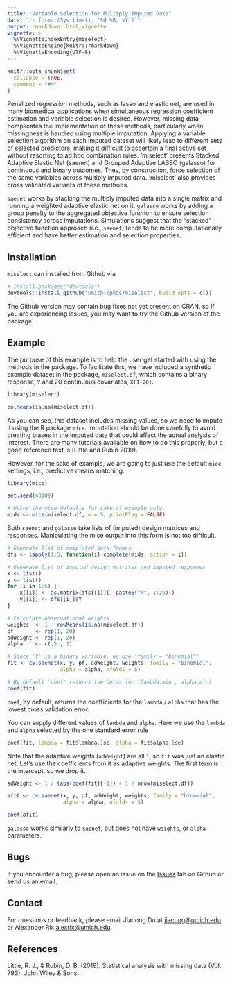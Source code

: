 ```yaml
---
title: "Variable Selection for Multiply Imputed Data"
date: "`r format(Sys.time(), '%d %B, %Y')`"
output: rmarkdown::html_vignette
vignette: >
  %\VignetteIndexEntry{miselect}
  %\VignetteEngine{knitr::rmarkdown}
  %\VignetteEncoding{UTF-8}
---
```


```r
knitr::opts_chunk$set(
  collapse = TRUE,
  comment = "#>"
)
```

Penalized regression methods, such as lasso and elastic net, are used in
many biomedical applications when simultaneous regression coefficient
estimation and variable selection is desired. However, missing data
complicates the implementation of these methods, particularly when
missingness is handled using multiple imputation. Applying a variable selection
algorithm on each imputed dataset will likely lead to different sets of selected
predictors, making it difficult to ascertain a final active set without
resorting to ad hoc combination rules. 'miselect' presents Stacked Adaptive
Elastic Net (saenet) and Grouped Adaptive LASSO (galasso) for continuous and
binary outcomes. They, by construction, force selection of the same variables
across multiply imputed data. 'miselect' also provides cross validated variants
of these methods.

`saenet` works by stacking the multiply imputed data into a single matrix and
running a weighted adaptive elastic net on it. `galasso` works by adding a
group penalty to the aggregated objective function to ensure selection
consistency across imputations. Simulations suggest that the "stacked"
objective function approach (i.e., `saenet`) tends to be more computationally
efficient and have better estimation and selection properties.

## Installation

`miselect` can installed from Github via
```r
# install.packages("devtools")
devtools::install_github("umich-cphds/miselect", build_opts = c())
```
The Github version may contain bug fixes not yet present on CRAN,
so if you are experiencing issues, you may want to try the Github
version of the package.

## Example

The purpose of this example is to help the user get started with using the
methods in the package. To facilitate this, we have included a synthetic
example dataset in the package, `miselect.df`, which contains a binary response,
`Y` and 20 continuous covariates, `X[1-20]`.

```r
library(miselect)

colMeans(is.na(miselect.df))
```

As you can see, this dataset includes missing values, so we need to impute it
using the R package `mice`. Imputation should be done carefully to avoid
creating biases in the imputed data that could affect the actual analysis of
interest. There are many tutorials available on how to do this properly, but a
good reference text is (Little and Rubin 2019).

However, for the sake of example, we are going to just use the default `mice`
settings, i.e., predictive means matching.
```r
library(mice)

set.seed(48109)

# Using the mice defaults for sake of example only.
mids <- mice(miselect.df, m = 5, printFlag = FALSE)
```

Both `saenet` and `galasso` take lists of (imputed) design matrices and
responses. Manipulating the mice output into this form is not too difficult.
```r
# Generate list of completed data.frames
dfs <- lapply(1:5, function(i) complete(mids, action = i))

# Generate list of imputed design matrices and imputed responses
x <- list()
y <- list()
for (i in 1:5) {
    x[[i]] <- as.matrix(dfs[[i]][, paste0("X", 1:20)])
    y[[i]] <- dfs[[i]]$Y
}

```

```r
# Calculate observational weights
weights  <- 1 - rowMeans(is.na(miselect.df))
pf       <- rep(1, 20)
adWeight <- rep(1, 20)
alpha    <- c(.5 , 1)

# Since 'Y' is a binary variable, we use 'family = "binomial"'
fit <- cv.saenet(x, y, pf, adWeight, weights, family = "binomial",
                 alpha = alpha, nfolds = 5)

# By default 'coef' returns the betas for (lambda.min , alpha.min)
coef(fit)
```
`coef`, by default, returns the coefficients for the `lambda` / `alpha`
that has the lowest cross validation error.

You can supply different values of `lambda` and `alpha`. Here we use the
`lambda` and `alpha` selected by the one standard error rule
```r
coef(fit, lambda = fit$lambda.1se, alpha = fit$alpha.1se)
```

Note that the adaptive weights (`adWeight`) are all `1`, so `fit` was just an
elastic net. Let's use the coefficients from it as adaptive weights. The first
term is the intercept, so we drop it.

```r
adWeight <- 1 / (abs(coef(fit)[-1]) + 1 / nrow(miselect.df))

afit <- cv.saenet(x, y, pf, adWeight, weights, family = "binomial",
                  alpha = alpha, nfolds = 5)

coef(afit)
```

`galasso` works similarly to `saenet`, but does not have `weights`, or `alpha`
parameters.

## Bugs
If you encounter a bug, please open an issue on the [Issues](https://github.com/umich-cphds/miselect/issues)
tab on Github or send us an email.

## Contact
For questions or feedback, please email Jiacong Du at
<jiacong@umich.edu> or Alexander Rix <alexrix@umich.edu>.

## References

Little, R. J., & Rubin, D. B. (2019). Statistical analysis with missing data
(Vol. 793). John Wiley & Sons.
